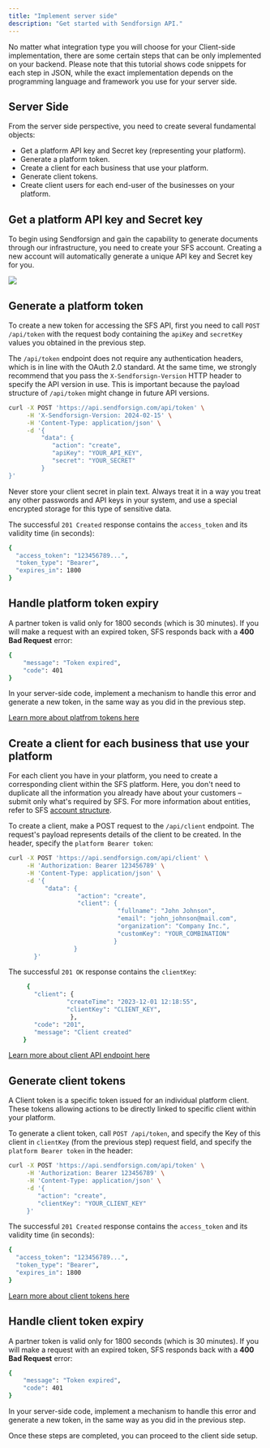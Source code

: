 ```yaml
---
title: "Implement server side"
description: "Get started with Sendforsign API."
---
```


No matter what integration type you will choose for your Client-side implementation, there are some 
certain steps that can be only implemented on your backend. Please note that this tutorial shows code snippets 
for each step in JSON, while the exact implementation depends on the programming language and framework you use 
for your server side.

## Server Side

From the server side perspective, you need to create several fundamental objects:

- Get a platform API key and Secret key (representing your platform).
- Generate a platform token.
- Create a client for each business that use your platform.
- Generate client tokens.
- Create client users for each end-user of the businesses on your platform.

## Get a platform API key and Secret key

To begin using Sendforsign and gain the capability to generate documents through our infrastructure, 
you need to create your SFS account. Creating a new account will automatically generate a unique API key and Secret key for you.

<Frame caption="API key">
  <img src="/usecase/img/1.png" />
</Frame>

## Generate a platform token

To create a new token for accessing the SFS API, first you need to call `POST /api/token` with the request body 
containing the `apiKey` and `secretKey` values you obtained in the previous step.

The `/api/token` endpoint does not require any authentication headers, which is in line with the OAuth 2.0 standard. 
At the same time, we strongly recommend that you pass the `X-Sendforsign-Version` HTTP header to specify the API 
version in use. This is important because the payload structure of `/api/token` might change in future API versions.

```bash cURL
curl -X POST 'https://api.sendforsign.com/api/token' \
     -H 'X-Sendforsign-Version: 2024-02-15' \
     -H 'Content-Type: application/json' \
     -d '{
         "data": {
            "action": "create",
            "apiKey": "YOUR_API_KEY",
            "secret": "YOUR_SECRET"
         }
}'
```

<Note>Never store your client secret in plain text. Always treat it in a way you treat 
any other passwords and API keys in your system, and use a special encrypted storage for this type of sensitive data.</Note>

The successful `201 Created` response contains the `access_token` and its validity time (in seconds):

```bash JSON
{
  "access_token": "123456789...",
  "token_type": "Bearer",
  "expires_in": 1800
}
```

## Handle platform token expiry

A partner token is valid only for 1800 seconds (which is 30 minutes). If you will make a request with an expired token, 
SFS responds back with a **400 Bad Request** error:

```bash JSON
{
    "message": "Token expired",
    "code": 401
}
```

In your server-side code, implement a mechanism to handle this error and generate a new token, 
in the same way as you did in the previous step.

[Learn more about platfrom tokens here](/api-reference/authentication#creating-platform-tokens)

## Create a client for each business that use your platform

For each client you have in your platform, you need to create a corresponding client within the 
SFS platform. Here, you don't need to duplicate all the information you already have about your 
customers – submit only what's required by SFS. For more information about entities, refer to 
SFS [account structure](/api-reference/structure).

To create a client, make a POST request to the `/api/client` endpoint. 
The request's payload represents details of the client to be created. In the header, specify the `platform Bearer token`:

```bash cURL
curl -X POST 'https://api.sendforsign.com/api/client' \
     -H 'Authorization: Bearer 123456789' \
     -H 'Content-Type: application/json' \
     -d '{ 
		  "data": {
				   "action": "create",
				   "client": {
							  "fullname": "John Johnson",
							  "email": "john_johnson@mail.com",
							  "organization": "Company Inc.",
							  "customKey": "YOUR_COMBINATION"
						     }
				  }
       }'
```

The successful `201 OK` response contains the `clientKey`:

```bash JSON
     {
       "client": {
                "createTime": "2023-12-01 12:18:55",
                "clientKey": "CLIENT_KEY",
                 },
       "code": "201",
       "message": "Client created"
    }
```

[Learn more about client API endpoint here](/api-reference/client/create)

## Generate client tokens

A Client token is a specific token issued for an individual platform client. 
These tokens allowing actions to be directly linked to specific client within your platform.

To generate a client token, call `POST /api/token`, and specify the Key of this client in `clientKey` (from the previous step) 
request field, and specify the `platform Bearer token` in the header:

```bash cURL
curl -X POST 'https://api.sendforsign.com/api/token' \
     -H 'Authorization: Bearer 123456789' \
     -H 'Content-Type: application/json' \
     -d '{
        "action": "create",
        "clientKey": "YOUR_CLIENT_KEY"
     }'
```

The successful `201 Created` response contains the `access_token` and its validity time (in seconds):

```bash JSON
{
  "access_token": "123456789...",
  "token_type": "Bearer",
  "expires_in": 1800
}
```

[Learn more about client tokens here](/api-reference/authentication#creating-client-tokens)

## Handle client token expiry

A partner token is valid only for 1800 seconds (which is 30 minutes). If you will make a request with an expired token, 
SFS responds back with a **400 Bad Request** error:

```bash JSON
{
    "message": "Token expired",
    "code": 401
}
```

In your server-side code, implement a mechanism to handle this error and generate a new token, 
in the same way as you did in the previous step.


Once these steps are completed, you can proceed to the client side setup.
